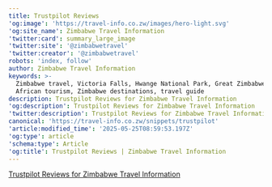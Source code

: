 ```yaml
---
title: Trustpilot Reviews
'og:image': 'https://travel-info.co.zw/images/hero-light.svg'
'og:site_name': Zimbabwe Travel Information
'twitter:card': summary_large_image
'twitter:site': '@zimbabwetravel'
'twitter:creator': '@zimbabwetravel'
robots: 'index, follow'
author: Zimbabwe Travel Information
keywords: >-
  Zimbabwe travel, Victoria Falls, Hwange National Park, Great Zimbabwe, safari,
  African tourism, Zimbabwe destinations, travel guide
description: Trustpilot Reviews for Zimbabwe Travel Information
'og:description': Trustpilot Reviews for Zimbabwe Travel Information
'twitter:description': Trustpilot Reviews for Zimbabwe Travel Information
canonical: 'https://travel-info.co.zw/snippets/trustpilot'
'article:modified_time': '2025-05-25T08:59:53.197Z'
'og:type': article
'schema:type': Article
'og:title': Trustpilot Reviews | Zimbabwe Travel Information
---
```


<div className="trustpilot-widget" 
     data-locale="en-US" 
     data-template-id="56278e9abfbbba0bdcd568bc" 
     data-businessunit-id="67f9200dd68b154e79a25462" 
     data-style-height="52px" 
     data-style-width="100%">
  <a href="https://www.trustpilot.com/review/travel-info.co.zw" target="_blank" rel="noopener">
    Trustpilot Reviews for Zimbabwe Travel Information
  </a>
</div>

<script type="text/javascript" dangerouslySetInnerHTML={{
  __html: `
    if (typeof window !== 'undefined' && !window.trustpilotLoaded) {
      const script = document.createElement('script');
      script.src = '//widget.trustpilot.com/bootstrap/v5/tp.widget.bootstrap.min.js';
      script.async = true;
      script.onload = function() {
        window.trustpilotLoaded = true;
        if (window.Trustpilot) {
          window.Trustpilot.loadFromElement(document.querySelectorAll('.trustpilot-widget'));
        }
      };
      document.head.appendChild(script);
    } else if (typeof window !== 'undefined' && window.Trustpilot) {
      window.Trustpilot.loadFromElement(document.querySelectorAll('.trustpilot-widget'));
    }
  `
}} />
